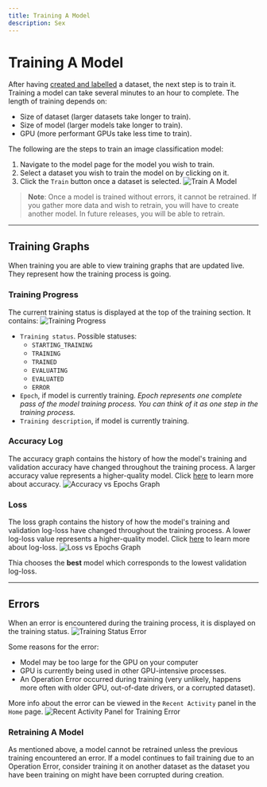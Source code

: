 ```yaml
---
title: Training A Model
description: Sex
---
```


# Training A Model

After having [created and labelled][1] a dataset, the next step is to train it. Training a model can take several minutes to
an hour to complete. The length of training depends on:

-   Size of dataset (larger datasets take longer to train).
-   Size of model (larger models take longer to train).
-   GPU (more performant GPUs take less time to train).

The following are the steps to train an image classification model:

1.  Navigate to the model page for the model you wish to train.
2.  Select a dataset you wish to train the model on by clicking on it.
3.  Click the `Train` button once a dataset is selected.
    ![Train A Model][2]

> **Note**: Once a model is trained without errors, it cannot be retrained. If you gather more data and wish to retrain,
> you will have to create another model. In future releases, you will be able to retrain.

---

## Training Graphs

When training you are able to view training graphs that are updated live. They represent how
the training process is going.

### Training Progress

The current training status is displayed at the top of the training section. It contains:
![Training Progress][3]

-   `Training status`. Possible statuses:
    -   `STARTING_TRAINING`
    -   `TRAINING`
    -   `TRAINED`
    -   `EVALUATING`
    -   `EVALUATED`
    -   `ERROR`
-   `Epoch`, if model is currently training. _Epoch represents one complete pass of the model training process. You can think of it as one step in the training process._
-   `Training description`, if model is currently training.

### Accuracy Log

The accuracy graph contains the history of how the model's training and validation accuracy have changed throughout the training process.
A larger accuracy value represents a higher-quality model. Click [here][5] to learn more about accuracy.
![Accuracy vs Epochs Graph][4]

### Loss

The loss graph contains the history of how the model's training and validation log-loss have changed throughout the training process.
A lower log-loss value represents a higher-quality model. Click [here][6] to learn more about log-loss.
![Loss vs Epochs Graph][7]

Thia chooses the **best** model which corresponds to the lowest validation log-loss.

---

## Errors

When an error is encountered during the training process, it is displayed on the training status.
![Training Status Error][8]

Some reasons for the error:

-   Model may be too large for the GPU on your computer
-   GPU is currently being used in other GPU-intensive processes.
-   An Operation Error occurred during training (very unlikely, happens more often with older GPU, out-of-date
    drivers, or a corrupted dataset).

More info about the error can be viewed in the `Recent Activity` panel in the `Home` page.
![Recent Activity Panel for Training Error][9]

### Retraining A Model

As mentioned above, a model cannot be retrained unless the previous training encountered an error. If a model continues to fail
training due to an Operation Error, consider training it on another dataset as the dataset you have been training on might have
been corrupted during creation.

[1]: /docs/creating-a-dataset/labelling-a-dataset
[2]: /docs/ui/image-classification-training/1.jpg 'Train A Model'
[3]: /docs/ui/image-classification-training/2.jpg 'Training Progress'
[4]: /docs/ui/image-classification-training/3.jpg 'Accuracy vs Epochs Graph'
[5]: /docs/evaluating-a-model 'Accuracy More Details'
[6]: /docs/evaluating-a-model 'Log Loss More Details'
[7]: /docs/ui/image-classification-training/4.jpg 'Loss vs Epochs Graph'
[8]: /docs/ui/image-classification-training/5.jpg 'Training Status Error'
[9]: /docs/ui/image-classification-training/6.jpg 'Training Error More Info'
